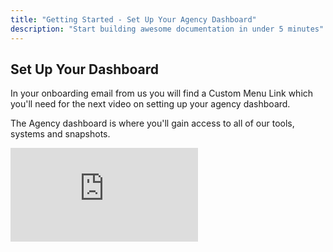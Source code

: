 ```yaml
---
title: "Getting Started - Set Up Your Agency Dashboard"
description: "Start building awesome documentation in under 5 minutes"
---
```


## Set Up Your Dashboard

In your onboarding email from us you will find a Custom Menu Link which you'll need for the next video on setting up your agency dashboard.

The Agency dashboard is where you'll gain access to all of our tools, systems and snapshots.

<iframe className="w-full aspect-video rounded-xl" src="https://www.youtube.com/embed/pCTbsgzs7SQ?si=LTGjT5M3oW72wruT" title="YouTube video player" frameBorder="0" allow="accelerometer; autoplay; clipboard-write; encrypted-media; gyroscope; picture-in-picture" allowFullScreen />

Where you can find your license key and the custom men link for setting up your agency dashboard.

1. Open your onboarding email and copy your custom menu link - this link can be opened on it's own, but for ease of use we'll add it as a custom menu link to your high level agency dashboard.

<img
  src="/images/image.png"
  alt="image.png"
  style={{ width:"63%" }}
/>

2. Go to your agency dashboard inside of high level - this is the first page you generally see when you log into your High Level account.
3. Click on Settings in the main menu on the left hand side of your page.

   ![image.png](/images/ClickDashbaordSettings.png)

### Edit and preview

<AccordionGroup>
  <Accordion title="Clone your docs locally" icon="github">
    During the onboarding process, we created a repository on your Github with
    your docs content. You can find this repository on our
    [dashboard](https://dashboard.mintlify.com). To clone the repository
    locally, follow these
    [instructions](https://docs.github.com/en/repositories/creating-and-managing-repositories/cloning-a-repository)
    in your terminal.
  </Accordion>
  <Accordion title="Preview changes" icon="rectangle-terminal">
    Previewing helps you make sure your changes look as intended. We built a
    command line interface to render these changes locally.

    1. Install the
       [Mintlify CLI](https://www.npmjs.com/package/mintlify) to preview the
       documentation changes locally with this command: `npm i -g mintlify`
    2. Run the following command at the root of your documentation (where
       `docs.json` is): `mintlify dev`

    <Note>
      If you're currently using the legacy `mint.json` configuration file, please update the Mintlify CLI:

      `npm i -g mintlify@latest`

      And run the new upgrade command in your docs repository:

      `mintlify upgrade`

      You should now be using the new `docs.json` configuration file. Feel free to delete the `mint.json` file from your repository.
    </Note>
  </Accordion>
</AccordionGroup>

### Deploy your changes

<AccordionGroup>
  <Accordion title="Install our Github app" icon="message-bot">
    Our Github app automatically deploys your changes to your docs site, so you
    don't need to manage deployments yourself. You can find the link to install on
    your [dashboard](https://dashboard.mintlify.com). Once the bot has been
    successfully installed, there should be a check mark next to the commit hash
    of the repo.
  </Accordion>
  <Accordion title="Push your changes" icon="rocket">
    [Commit and push your changes to
    Git](https://docs.github.com/en/get-started/using-git/pushing-commits-to-a-remote-repository#about-git-push)
    for your changes to update in your docs site. If you push and don't see that
    the Github app successfully deployed your changes, you can also manually
    update your docs through our [dashboard](https://dashboard.mintlify.com).
  </Accordion>
</AccordionGroup>

## Update your docs

Add content directly in your files with MDX syntax and React components. You can use any of our components, or even build your own.

<CardGroup cols={2}>
  <Card title="Add Content With MDX" icon="file" href="/essentials/markdown">
    Add content to your docs with MDX syntax.
  </Card>
  <Card title="Add Code Blocks" icon="square-code" href="/essentials/code">
    Add code directly to your docs with syntax highlighting.
  </Card>
  <Card title="Add Images" icon="image" href="/essentials/images">
    Add images to your docs to make them more engaging.
  </Card>
  <Card title="Add Custom Components" icon="puzzle-piece" href="/essentials/reusable-snippets">
    Add templates to your docs to make them more reusable.
  </Card>
</CardGroup>